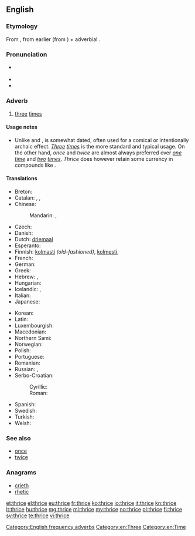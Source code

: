 ==English==

===Etymology===
From {{etyl|enm}} {{term|thries|lang=enm}}, from earlier {{term|thrie|lang=enm}} (from {{etyl|ang}} {{term|þriga|þrīga|lang=ang}}) + adverbial {{term|-s}}.

===Pronunciation===
* {{IPA|/θraɪs/}} {{X-SAMPA|/TraIs/}}
* {{audio|en-us-thrice.ogg|Audio (US)}}
* {{rhymes|aɪs}}

===Adverb===
{{en-adv|-}}

# {{dated|or|humorous}} [[three]] [[time]]s

====Usage notes====
* Unlike {{term|once}} and {{term|twice}}, {{term||thrice}} is somewhat dated, often used for a comical or intentionally archaic effect. ''[[three|Three]] [[times]]'' is the more standard and typical usage. On the other hand, ''once'' and ''twice'' are almost always preferred over ''[[one]] [[time]]'' and ''[[two]] [[times]]''. ''Thrice'' does however retain some currency in compounds like {{term|thrice-monthly}}.

====Translations====
{{trans-top-also|three times|three|time|alt2=times}}
* Breton: {{t-SOP|br|[[teir#Breton|teir]] [[gwech#Breton|gwech]]}}
* Catalan: {{t-SOP|ca|[[tres#Catalan|tres]] [[vegada#Catalan|vegades]]}}, {{t-SOP|ca|[[tres#Catalan|tres]] [[volta#Catalan|voltes]]}}, {{t-SOP|ca|[[tres#Catalan|tres]] [[cop#Catalan|cops]]}}
* Chinese:
*: Mandarin: {{t-SOP|cmn|[[三]][[次]]|tr=sān cì}}, {{t-SOP|cmn|[[三]][[倍]]|tr=sān bèi}}
* Czech: {{t-|cs|třikrát}}
* Danish: {{t-SOP|da|[[tre#Danish|tre]] [[gang#Danish|gange]]}}
* Dutch: [[driemaal]]
* Esperanto: {{t-|eo|trifoje}}
* Finnish: [[kolmasti]] ''(old-fashioned)'', [[kolmesti]], {{t-SOP|fi|[[kolme#Finnish|kolme]] [[kerta#Finnish|kertaa]]}}
* French: {{t-SOP|fr|[[trois#French|trois]] [[fois#French|fois]]}}
* German: {{t+|de|dreimal}}
* Greek: {{t+|el|τρις}}
* Hebrew: {{t-SOP|he|[[פי#Hebrew|פִּי]] [[שלוש#Hebrew|שָׁלוֹשׁ]]|tr=pí shalósh}}, {{t-SOP|he|[[שלוש#Hebrew|שְׁלוֹשָׁה]] [[פעם#Hebrew|פְּעָמִים]]|tr=sh'loshá p'amím}}
* Hungarian: {{t+|hu|háromszor}}
* Icelandic: {{t+|is|þrisvar}}, {{t-|is|þrívegis}}
* Italian: {{t-SOP|it|[[tre#Italian|tre]] [[volta#Italian|volte]]}}
* Japanese: {{t-SOP|ja|[[三#Japanese|三]][[回#Japanese|回]]|tr=さんかい, sankai}}
{{trans-mid}}
* Korean: {{t-SOP|ko|[[세#Korean|세]] [[번#Korean|번]]|tr=se beon}}
* Latin: {{t+|la|ter}}
* Luxembourgish: {{t-|lb|dräimol}}
* Macedonian: {{t-SOP|mk|[[три#Macedonian|три]] [[пати#Macedonian|пати]]|tr=tri patí}}
* Northern Sami: {{tø|se|golbmii}}
* Norwegian: {{t-SOP|no|[[tre#Norwegian|tre]] [[gang#Norwegian|ganger]]}}
* Polish: {{t-SOP|pl|[[trzy#Polish|trzy]] [[raz#Polish|razy]]}}
* Portuguese: {{t-SOP|pt|[[três#Portuguese|três]] [[vez#Portuguese|vezes]]}}
* Romanian: {{t-SOP|ro|[[trei#Romanian|trei]] [[oară#Romanian|ori]]}}
* Russian: {{t+|ru|трижды|tr=tríždy}}, {{t-SOP|ru|[[три#Russian|три]] [[раз#Russian|раза]]|tr=tri ráza}}
* Serbo-Croatian:
*: Cyrillic: {{t-|sh|трипут|alt=три́пут|sc=Cyrl}}
*: Roman: {{t-|sh|triput|alt=tríput}}
* Spanish: {{t-SOP|es|[[tres#Spanish|tres]] [[vez#Spanish|veces]]}}
* Swedish: {{t-SOP|sv|[[tre#Swedish|tre]] [[gång#Swedish|gånger]]}}
* Turkish: {{t-SOP|tr|[[üç#Turkish|üç]] [[kere#Turkish|kere]]}}
* Welsh: {{t-SOP|cy|[[tair#Welsh|tair]]-[[gwaith#Welsh|gwaith]]}}
{{trans-bottom}}

===See also===
* [[once]]
* [[twice]]

===Anagrams===
* [[crieth#English|crieth]]
* [[rhetic#English|rhetic]]

[[Category:English frequency adverbs]]
[[Category:en:Three]]
[[Category:en:Time]]

[[et:thrice]]
[[el:thrice]]
[[eu:thrice]]
[[fr:thrice]]
[[ko:thrice]]
[[io:thrice]]
[[it:thrice]]
[[kn:thrice]]
[[lt:thrice]]
[[hu:thrice]]
[[mg:thrice]]
[[ml:thrice]]
[[my:thrice]]
[[no:thrice]]
[[pl:thrice]]
[[fi:thrice]]
[[sv:thrice]]
[[te:thrice]]
[[vi:thrice]]